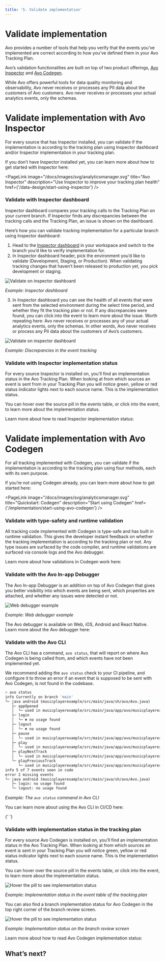 ```yaml
---
title: '5. Validate implementation'
---
```



# Validate implementation

Avo provides a number of tools that help you verify that the events you’ve implemented are correct according to how you’ve defined them in your Avo Tracking Plan.

Avo’s validation functionalities are built on top of two product offerings, [Avo Inspector](/data-design/start-using-inspector) and [Avo Codegen](/implementation/avo-codegen-overview).

<Callout type="info" emoji="🔒">
  While Avo offers powerful tools for data quality monitoring and observability,
  Avo never receives or processes any PII data about the customers of Avo
  customers. Avo never receives or processes your actual analytics events, only
  the schemas.
</Callout>

# Validate implementation with Avo Inspector

For every source that has Inspector installed, you can validate if the implementation is according to the tracking plan using Inspector dashboard and/or Inspector implementation in your tracking plan.

If you don’t have Inspector installed yet, you can learn more about how to get started with Inspector here:

<PageLink
  image="/docs/images/svg/analyticsmanager.svg"
  title="Avo Inspector"
  description="Use Inspector to improve your tracking plan health"
  href={'/data-design/start-using-inspector'}
/>

### Validate with Inspector dashboard

Inspector dashboard compares your tracking calls to the Tracking Plan on your current branch. If Inspector finds any discrepancies between the tracking calls and the Tracking Plan, an issue is shown on the dashboard.

Here’s how you can validate tracking implementation for a particular branch using Inspector dashboard:

1. Head to the [Inspector dashboard](https://www.avo.app/schemas/default/inspector) in your workspace and switch to the branch you’d like to verify implementation for.
2. In Inspector dashboard header, pick the environment you’d like to validate (Development, Staging, or Production). When validating tracking changes that haven’t been released to production yet, you pick development or staging.

![Validate on inspector dashboard](/images/workflow/5.validate/dev-stag-production.png)

_Example: Inspector dashboard_

3. In Inspector dashboard you can see the health of all events that were sent from the selected environment during the select time period, and whether they fit the tracking plan or not. If any discrepancies were found, you can click into the event to learn more about the issue. Worth repeating here: Avo never receives or processes any of your actual analytics events, only the schemas. In other words, Avo never receives or process any PII data about the customers of Avo’s customers.

![Validate on inspector dashboard](/images/workflow/5.validate/validate-dashboard-issue.png)

_Example: Discrepancies in the event tracking_

### Validate with Inspector implementation status

For every source Inspector is installed on, you’ll find an implementation status in the Avo Tracking Plan. When looking at from which sources an event is sent from in your Tracking Plan you will notice green, yellow or red status indicator lights next to each source name. This is the implementation status.

You can hover over the source pill in the events table, or click into the event, to learn more about the implementation status.

Learn more about how to read Inspector implementation status:

<PageLink
  image="/docs/images/svg/analyticsmanager.svg"
  title="Inspector implementation status"
  description=""
  href="/data-design/avo-tracking-plan/implementation-status#inspector-implementation-status"
/>

# Validate implementation with Avo Codegen

For all tracking implemented with Codegen, you can validate if the implementation is according to the tracking plan using four methods, each with its own purpose.

If you’re not using Codegen already, you can learn more about how to get started here:

<PageLink
  image="/docs/images/svg/analyticsmanager.svg"
  title="Quickstart: Codegen"
  description="Start using Codegen"
  href={'/implementation/start-using-avo-codegen'}
/>

### Validate with type-safety and runtime validation

All tracking code implemented with Codegen is type-safe and has built in runtime validation. This gives the developer instant feedback on whether the tracking implementation is according to the tracking plan or not. Any type issues are surfaced by the code compiler, and runtime validations are surfaced via console logs and the Avo debugger.

Learn more about how validations in Codegen work here:

<PageLink
  image="/docs/images/svg/dev.svg"
  title="What's happening inside Codegen"
  description="Learn about how validations in Codegen work"
  href="/implementation/avo-codegen-overview#whats-happening-inside-the-avo-codegen"
/>

### Validate with the Avo In-app Debugger

The Avo In-app Debugger is an addition on top of Avo Codegen that gives you better visibility into which events are being sent, which properties are attached, and whether any issues were detected or not.

![Web debugger example](/images/web-debugger-example.png)

_Example: Web debugger example_

The Avo debugger is available on Web, iOS, Android and React Native. Learn more about the Avo debugger here:

<PageLink
  image="/docs/images/svg/dev.svg"
  title="Visual debuggers"
  description="Learn about how Avo debugger works"
  href="/explore-tracking-plan/start-using-visual-debuggers"
/>

### Validate with the Avo CLI

The Avo CLI has a command, `avo status`, that will report on where Avo Codegen is being called from, and which events have not been implemented yet.

We recommend adding the `avo status` check to your CI pipeline, and configure it to throw an error if an event that is supposed to be sent with Avo Codegen, is not found in the codebase.

```sh
> avo status
info Currently on branch 'main'
└─ java android (musicplayerexample/src/main/java/sh/avo/Avo.java)
   ├─ appOpened
   │  └─ used in musicplayerexample/src/main/java/app/avo/musicplayerexample/MusicPlayerExampleApplication.kt: 1 time
   ├─ login
   │  └─ ✖ no usage found
   ├─ logout
   │  └─ ✖ no usage found
   ├─ pause
   │  └─ used in musicplayerexample/src/main/java/app/avo/musicplayerexample/ExampleMusicPlayerActivity.kt: 1 time
   ├─ play
   │  └─ used in musicplayerexample/src/main/java/app/avo/musicplayerexample/ExampleMusicPlayerActivity.kt: 3 times
   ├─ playNextTrack
   │  └─ used in musicplayerexample/src/main/java/app/avo/musicplayerexample/ExampleMusicPlayerActivity.kt: 1 time
   └─ playPreviousTrack
      └─ used in musicplayerexample/src/main/java/app/avo/musicplayerexample/ExampleMusicPlayerActivity.kt: 1 time
info 5 of 7 events seen in code
error 2 missing events
└─ java android (musicplayerexample/src/main/java/sh/avo/Avo.java)
   ├─ login: no usage found
   └─ logout: no usage found
```

_Example: The `avo status` command in Avo CLI_

You can learn more about using the Avo CLI in CI/CD here:

{' '}

<PageLink
  image="/docs/images/svg/dev.svg"
  title="Avo in CI/CD"
  description="How to use the Avo CLI in CI/CD"
  href="/implementation/avo-in-the-ci"
/>

### Validate with implementation status in the tracking plan

For every source Avo Codegen is installed on, you’ll find an implementation status in the Avo Tracking Plan. When looking at from which sources an event is sent in your Tracking Plan you will notice green, yellow or red status indicator lights next to each source name. This is the implementation status.

You can hover over the source pill in the events table, or click into the event, to learn more about the implementation status.

![Hover the pill to see implementation status](/images/workflow/5.validate/pill.png)

_Example: Implementation status in the event table of the tracking plan_

You can also find a branch implementation status for Avo Codegen in the top right corner of the branch review screen.

![Hover the pill to see implementation status](/images/workflow/5.validate/event-implemented.png)

_Example: Implementation status on the branch review screen_

Learn more about how to read Avo Codegen implementation status:

<PageLink
  image="/docs/images/svg/dev.svg"
  title="Avo Codegen implementation status"
  description="Learn how to read Avo Codegen implementation status"
  href="/data-design/avo-tracking-plan/implementation-status#avo-codegen-implementation-status"
/>

## What’s next?

<PageLink
  image="/docs/images/svg/analyticsmanager.svg"
  title="6. Merge branch and Publish"
  description="Learn how to Merge branch and Publish your tracking plan updates to schema registries"
  href="/workflow/merge-publish"
/>
